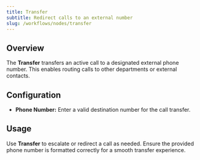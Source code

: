 ```yaml
---
title: Transfer
subtitle: Redirect calls to an external number
slug: /workflows/nodes/transfer
---
```


## Overview

The **Transfer** transfers an active call to a designated external phone number. This enables routing calls to other departments or external contacts.

## Configuration

- **Phone Number:** Enter a valid destination number for the call transfer.

## Usage

Use **Transfer** to escalate or redirect a call as needed. Ensure the provided phone number is formatted correctly for a smooth transfer experience. 